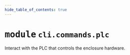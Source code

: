 ```yaml
---
hide_table_of_contents: true
---
```


<!-- markdownlint-disable -->

# <kbd>module</kbd> `cli.commands.plc`
Interact with the PLC that controls the enclosure hardware. 



